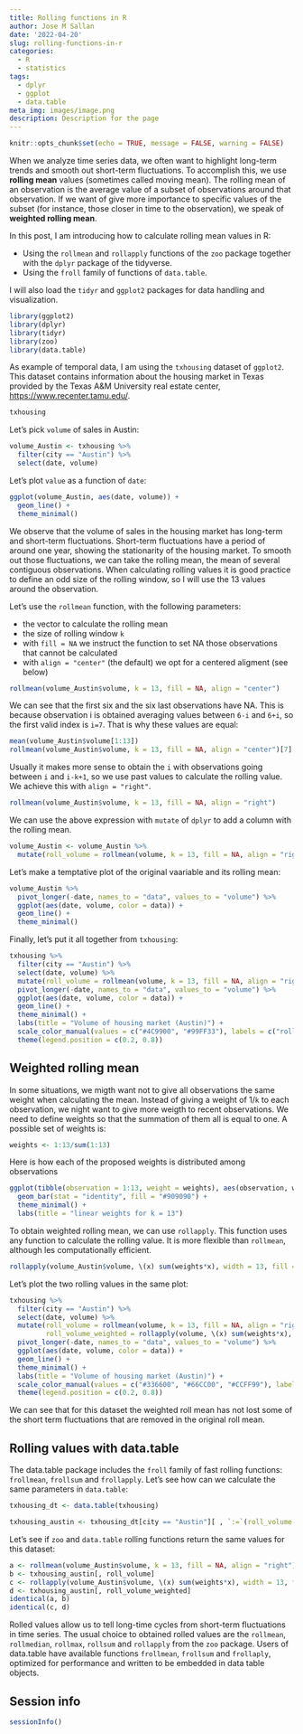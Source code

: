 ```yaml
---
title: Rolling functions in R
author: Jose M Sallan
date: '2022-04-20'
slug: rolling-functions-in-r
categories:
  - R
  - statistics
tags:
  - dplyr
  - ggplot
  - data.table
meta_img: images/image.png
description: Description for the page
---
```



```r
knitr::opts_chunk$set(echo = TRUE, message = FALSE, warning = FALSE)
```

When we analyze time series data, we often want to highlight long-term trends and smooth out short-term fluctuations. To accomplish this, we use **rolling mean** values (sometimes called moving mean). The rolling mean of an observation is the average value of a subset of observations around that observation. If we want of give more importance to specific values of the subset (for instance, those closer in time to the observation), we speak of **weighted rolling mean**.

In this post, I am introducing how to calculate rolling mean values in R:

* Using the `rollmean` and `rollapply` functions of the `zoo` package together with the `dplyr` package of the tidyverse.
* Using the `froll` family of functions of `data.table`.

I will also load the `tidyr` and `ggplot2` packages for data handling and visualization.

```r
library(ggplot2)
library(dplyr)
library(tidyr)
library(zoo)
library(data.table)
```

As example of temporal data, I am using the `txhousing` dataset of `ggplot2`. This dataset contains information about the housing market in Texas provided by the Texas A&M University real estate center, <https://www.recenter.tamu.edu/>.

```r
txhousing
```

Let's pick `volume` of sales in Austin:

```r
volume_Austin <- txhousing %>%
  filter(city == "Austin") %>%
  select(date, volume)
```

Let's plot `value` as a function of `date`:

```r
ggplot(volume_Austin, aes(date, volume)) +
  geom_line() +
  theme_minimal()
```

We observe that the volume of sales in the housing market has long-term and short-term fluctuations. Short-term fluctuations have a period of around one year, showing the stationarity of the housing market. To smooth out those fluctuations, we can take the rolling mean, the mean of several contiguous observations. When calculating rolling values it is good practice to define an odd size of the rolling window, so I will use the 13 values around the observation.

Let's use the `rollmean` function, with the following parameters:

* the vector to calculate the rolling mean
* the size of rolling window `k`
* with `fill = NA` we instruct the function to set NA those observations that cannot be calculated
* with `align = "center"` (the default) we opt for a centered aligment (see below)

```r
rollmean(volume_Austin$volume, k = 13, fill = NA, align = "center")
```

We can see that the first six and the six last observations have NA. This is because observation i is obtained averaging values between `6-i` and `6+i`, so the first valid index is `i=7`. That is why these values are equal: 

```r
mean(volume_Austin$volume[1:13])
rollmean(volume_Austin$volume, k = 13, fill = NA, align = "center")[7]
```

Usually it makes more sense to obtain the `i` with observations going between `i` and `i-k+1`, so we use past values to calculate the rolling value. We achieve this with `align = "right"`.

```r
rollmean(volume_Austin$volume, k = 13, fill = NA, align = "right")
```

We can use the above expression with `mutate` of `dplyr` to add a column with the rolling mean.

```r
volume_Austin <- volume_Austin %>%
  mutate(roll_volume = rollmean(volume, k = 13, fill = NA, align = "right"))
```

Let's make a temptative plot of the original vaariable and its rolling mean:

```r
volume_Austin %>%
  pivot_longer(-date, names_to = "data", values_to = "volume") %>%
  ggplot(aes(date, volume, color = data)) +
  geom_line() +
  theme_minimal()
```

Finally, let's put it all together from `txhousing`:

```r
txhousing %>%
  filter(city == "Austin") %>%
  select(date, volume) %>%
  mutate(roll_volume = rollmean(volume, k = 13, fill = NA, align = "right")) %>%
  pivot_longer(-date, names_to = "data", values_to = "volume") %>%
  ggplot(aes(date, volume, color = data)) +
  geom_line() +
  theme_minimal() +
  labs(title = "Volume of housing market (Austin)") +
  scale_color_manual(values = c("#4C9900", "#99FF33"), labels = c("rolled", "straigth")) +
  theme(legend.position = c(0.2, 0.8))
```

## Weighted rolling mean

In some situations, we migth want not to give all observations the same weight when calculating the mean. Instead of giving a weight of 1/`k` to each observation, we night want to give more weigth to recent observations. We need to define weights so that the summation of them all is equal to one. A possible set of weights is:

```r
weights <- 1:13/sum(1:13)
```

Here is how each of the proposed weights is distributed among observations

```r
ggplot(tibble(observation = 1:13, weight = weights), aes(observation, weight)) +
  geom_bar(stat = "identity", fill = "#909090") +
  theme_minimal() +
  labs(title = "linear weights for k = 13")
```

To obtain weighted rolling mean, we can use `rollapply`. This function uses any function to calculate the rolling value. It is more flexible than `rollmean`, although les computationally efficient.

```r
rollapply(volume_Austin$volume, \(x) sum(weights*x), width = 13, fill = NA, align = "right")
```

Let's plot the two rolling values in the same plot:

```r
txhousing %>%
  filter(city == "Austin") %>%
  select(date, volume) %>%
  mutate(roll_volume = rollmean(volume, k = 13, fill = NA, align = "right"),
         roll_volume_weighted = rollapply(volume, \(x) sum(weights*x), width = 13, fill = NA, align = "right")) %>%
  pivot_longer(-date, names_to = "data", values_to = "volume") %>%
  ggplot(aes(date, volume, color = data)) +
  geom_line() +
  theme_minimal() +
  labs(title = "Volume of housing market (Austin)") +
  scale_color_manual(values = c("#336600", "#66CC00", "#CCFF99"), labels = c("roll mean", "weighted roll mean", "valume")) +
  theme(legend.position = c(0.2, 0.8))
```

We can see that for this dataset the weighted roll mean has not lost some of the short term fluctuations that are removed in the original roll mean.

## Rolling values with data.table

The data.table package includes the `froll` family of fast rolling functions: `frollmean`, `frollsum` and `frollapply`. Let's see how can we calculate the same parameters in `data.table`:

```r
txhousing_dt <- data.table(txhousing)

txhousing_austin <- txhousing_dt[city == "Austin"][ , `:=`(roll_volume = frollmean(volume, n = 13, align = "right"), roll_volume_weighted = frollapply(volume, n = 13, \(x) sum(weights*x), align = "right"))]
```

Let's see if `zoo` and `data.table` rolling functions return the same values for this dataset:

```r
a <- rollmean(volume_Austin$volume, k = 13, fill = NA, align = "right")
b <- txhousing_austin[, roll_volume]
c <- rollapply(volume_Austin$volume, \(x) sum(weights*x), width = 13, fill = NA, align = "right")
d <- txhousing_austin[, roll_volume_weighted]
identical(a, b)
identical(c, d)
```

Rolled values allow us to tell long-time cycles from short-term fluctuations in time series. The usual choice to obtained rolled values are the `rollmean`, `rollmedian`, `rollmax`, `rollsum` and `rollapply` from the `zoo` package. Users of data.table have available functions `frollmean`, `frollsum` and `frollaply`, optimized for performance and written to be embedded in data table objects.

## Session info

```r
sessionInfo()
```

